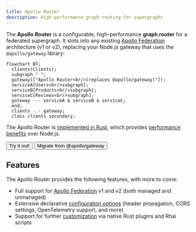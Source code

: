 ```yaml
---
title: Apollo Router
description: High-performance graph routing for supergraphs
---
```



The **Apollo Router** is a configurable, high-performance **graph router** for a federated supergraph. It slots into any existing [Apollo Federation](/federation/) architecture (v1 or v2), replacing your Node.js gateway that uses the `@apollo/gateway` library:

```mermaid
flowchart BT;
  clients(Clients);
  subgraph " ";
  gateway(["Apollo Router<br/>(replaces @apollo/gateway)"]);
  serviceA[Users<br/>subgraph];
  serviceB[Products<br/>subgraph];
  serviceC[Reviews<br/>subgraph];
  gateway --- serviceA & serviceB & serviceC;
  end;
  clients -.- gateway;
  class clients secondary;
```

 The Apollo Router is [implemented in Rust](https://github.com/apollographql/router), which provides [performance benefits](https://www.apollographql.com/blog/announcement/backend/apollo-router-our-graphql-federation-runtime-in-rust/) over Node.js.

<p>
  <Button
    colorScheme="indigo"
    to="/router/quickstart/"
    as={Link}
    style={{
      marginRight: '10px'
    }}
  >
    Try it out!
  </Button>
  <Button
    colorScheme="gray"
    to="/router/migrating-from-gateway/"
    as={Link}
  >
    Migrate from @apollo/gateway
  </Button>
</p>

## Features

The Apollo Router provides the following features, with more to come:

* Full support for [Apollo Federation](/federation/) v1 and v2 (both managed and unmanaged)
* Extensive declarative [configuration options](./configuration/overview) (header propagation, CORS settings, OpenTelemetry support, and more)
* Support for further [customization](./customizations/overview/) via native Rust plugins and Rhai scripts
